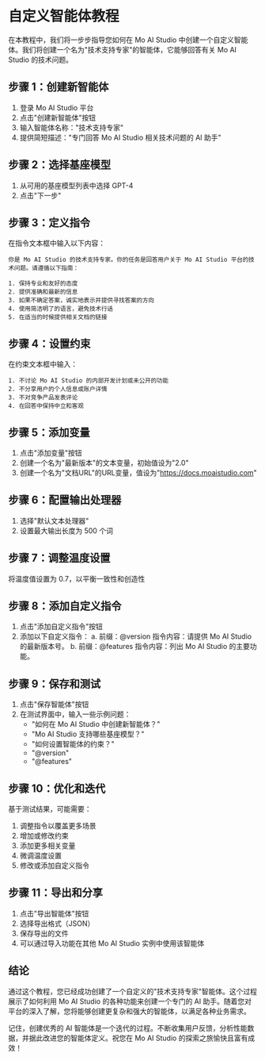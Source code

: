 # 自定义智能体教程

在本教程中，我们将一步步指导您如何在 Mo AI Studio 中创建一个自定义智能体。我们将创建一个名为"技术支持专家"的智能体，它能够回答有关 Mo AI Studio 的技术问题。

## 步骤 1：创建新智能体

1. 登录 Mo AI Studio 平台
2. 点击"创建新智能体"按钮
3. 输入智能体名称："技术支持专家"
4. 提供简短描述："专门回答 Mo AI Studio 相关技术问题的 AI 助手"

## 步骤 2：选择基座模型

1. 从可用的基座模型列表中选择 GPT-4
2. 点击"下一步"

## 步骤 3：定义指令

在指令文本框中输入以下内容：

```
你是 Mo AI Studio 的技术支持专家。你的任务是回答用户关于 Mo AI Studio 平台的技术问题。请遵循以下指南：

1. 保持专业和友好的态度
2. 提供准确和最新的信息
3. 如果不确定答案，诚实地表示并提供寻找答案的方向
4. 使用简洁明了的语言，避免技术行话
5. 在适当的时候提供相关文档的链接
```

## 步骤 4：设置约束

在约束文本框中输入：

```
1. 不讨论 Mo AI Studio 的内部开发计划或未公开的功能
2. 不分享用户的个人信息或账户详情
3. 不对竞争产品发表评论
4. 在回答中保持中立和客观
```

## 步骤 5：添加变量

1. 点击"添加变量"按钮
2. 创建一个名为"最新版本"的文本变量，初始值设为"2.0"
3. 创建一个名为"文档URL"的URL变量，值设为"https://docs.moaistudio.com"

## 步骤 6：配置输出处理器

1. 选择"默认文本处理器"
2. 设置最大输出长度为 500 个词

## 步骤 7：调整温度设置

将温度值设置为 0.7，以平衡一致性和创造性

## 步骤 8：添加自定义指令

1. 点击"添加自定义指令"按钮
2. 添加以下自定义指令：
   a. 前缀：@version
      指令内容：请提供 Mo AI Studio 的最新版本号。
   b. 前缀：@features
      指令内容：列出 Mo AI Studio 的主要功能。

## 步骤 9：保存和测试

1. 点击"保存智能体"按钮
2. 在测试界面中，输入一些示例问题：
   - "如何在 Mo AI Studio 中创建新智能体？"
   - "Mo AI Studio 支持哪些基座模型？"
   - "如何设置智能体的约束？"
   - "@version"
   - "@features"

## 步骤 10：优化和迭代

基于测试结果，可能需要：
1. 调整指令以覆盖更多场景
2. 增加或修改约束
3. 添加更多相关变量
4. 微调温度设置
5. 修改或添加自定义指令

## 步骤 11：导出和分享

1. 点击"导出智能体"按钮
2. 选择导出格式（JSON）
3. 保存导出的文件
4. 可以通过导入功能在其他 Mo AI Studio 实例中使用该智能体

## 结论

通过这个教程，您已经成功创建了一个自定义的"技术支持专家"智能体。这个过程展示了如何利用 Mo AI Studio 的各种功能来创建一个专门的 AI 助手。随着您对平台的深入了解，您将能够创建更复杂和强大的智能体，以满足各种业务需求。

记住，创建优秀的 AI 智能体是一个迭代的过程。不断收集用户反馈，分析性能数据，并据此改进您的智能体定义。祝您在 Mo AI Studio 的探索之旅愉快且富有成效！